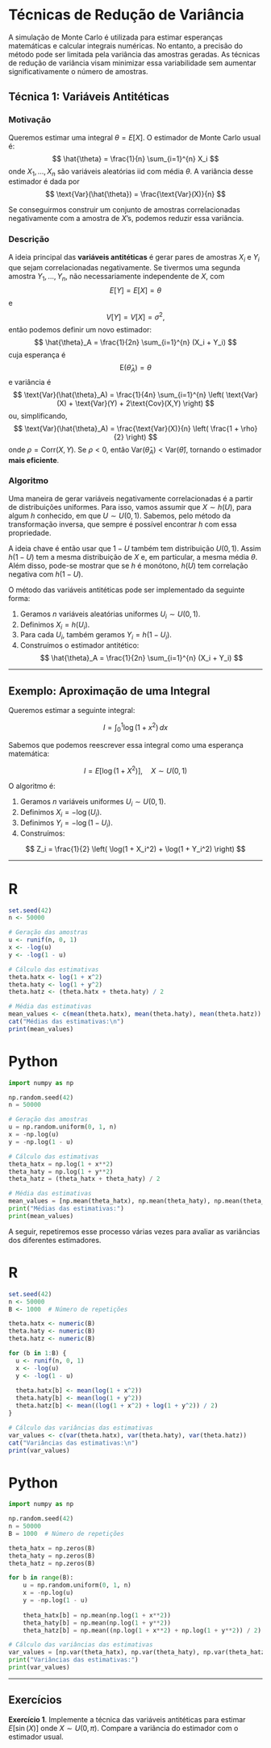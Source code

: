 # Técnicas de Redução de Variância


A simulação de Monte Carlo é utilizada para estimar esperanças matemáticas e calcular integrais numéricas. No entanto, a precisão do método pode ser limitada pela variância das amostras geradas. As técnicas de redução de variância visam minimizar essa variabilidade sem aumentar significativamente o número de amostras.


## Técnica 1: Variáveis Antitéticas

### Motivação

Queremos estimar uma integral $\theta = E[X]$. O estimador de Monte Carlo usual é:
$$
\hat{\theta} = \frac{1}{n} \sum_{i=1}^{n} X_i
$$
onde $X_1, ..., X_n$ são variáveis aleatórias iid com média $\theta$. A variância desse estimador é dada por
$$
\text{Var}(\hat{\theta}) = \frac{\text{Var}(X)}{n}
$$

Se conseguirmos construir um conjunto de amostras correlacionadas negativamente com a amostra de $X$'s, podemos reduzir essa variância.

### Descrição

A ideia principal das **variáveis antitéticas** é gerar pares de amostras $X_i$ e $Y_i$ que sejam correlacionadas negativamente. Se tivermos uma segunda amostra $Y_1, ..., Y_n$, não necessariamente independente de $X$, com
$$
E[Y] = E[X] = \theta
$$
e
$$
V[Y] = V[X] = \sigma^2,
$$
então podemos definir um novo estimador:
$$
\hat{\theta}_A = \frac{1}{2n} \sum_{i=1}^{n} (X_i + Y_i)
$$
cuja
esperança é
$$
\text{E}(\hat{\theta}_A)=\theta $$
e variância é
$$
\text{Var}(\hat{\theta}_A) = \frac{1}{4n} \sum_{i=1}^{n} \left( \text{Var}(X) + \text{Var}(Y) + 2\text{Cov}(X,Y) \right)
$$
ou, simplificando,
$$
\text{Var}(\hat{\theta}_A) = \frac{\text{Var}(X)}{n} \left( \frac{1 + \rho}{2} \right)
$$
onde $\rho = \text{Corr}(X, Y)$. Se $\rho < 0$, então $\text{Var}(\hat{\theta}_A) < \text{Var}(\hat{\theta})$, tornando o estimador **mais eficiente**.

### Algoritmo

Uma maneira de gerar variáveis negativamente correlacionadas é a partir
de distribuições uniformes. Para isso, vamos assumir que 
$X \sim h(U)$, para algum $h$ conhecido, em que $U \sim U(0,1)$. Sabemos, pelo método
da transformação inversa, que sempre é possível encontrar $h$ com essa propriedade.

A ideia chave é então usar que $1-U$ também tem distribuição $U(0,1)$.
Assim  $h(1-U)$ tem a mesma distribuição de $X$ e, em particular, a mesma média $\theta$.
Além disso, pode-se mostrar que se $h$ é monótono, $h(U)$ tem correlação
negativa com $h(1-U)$.

O método das variáveis antitéticas pode ser implementado da seguinte forma:

1. Geramos $n$ variáveis aleatórias uniformes $U_i \sim U(0,1)$.
2. Definimos $X_i = h(U_i)$.
3. Para cada $U_i$, também geramos $Y_i = h(1 - U_i)$.
4. Construímos o estimador antitético:
$$
\hat{\theta}_A = \frac{1}{2n} \sum_{i=1}^{n} (X_i + Y_i)
$$


---

## Exemplo: Aproximação de uma Integral

Queremos estimar a seguinte integral:

$$
I = \int_0^1 \log(1 + x^2) \, dx
$$

Sabemos que podemos reescrever essa integral como uma esperança matemática:

$$
I = E[\log(1 + X^2)], \quad X \sim U(0,1)
$$

O algoritmo é:

1. Geramos $n$ variáveis uniformes $U_i \sim U(0,1)$.
2. Definimos $X_i = -\log(U_i)$.
3. Definimos $Y_i = -\log(1 - U_i)$.
4. Construímos:

$$
Z_i = \frac{1}{2} \left( \log(1 + X_i^2) + \log(1 + Y_i^2) \right)
$$


---

::: {.panel-tabset group="language"}
# R

```r
set.seed(42)
n <- 50000

# Geração das amostras
u <- runif(n, 0, 1)
x <- -log(u)
y <- -log(1 - u)

# Cálculo das estimativas
theta.hatx <- log(1 + x^2)
theta.haty <- log(1 + y^2)
theta.hatz <- (theta.hatx + theta.haty) / 2

# Média das estimativas
mean_values <- c(mean(theta.hatx), mean(theta.haty), mean(theta.hatz))
cat("Médias das estimativas:\n")
print(mean_values)
```


# Python
```python
import numpy as np

np.random.seed(42)
n = 50000

# Geração das amostras
u = np.random.uniform(0, 1, n)
x = -np.log(u)
y = -np.log(1 - u)

# Cálculo das estimativas
theta_hatx = np.log(1 + x**2)
theta_haty = np.log(1 + y**2)
theta_hatz = (theta_hatx + theta_haty) / 2

# Média das estimativas
mean_values = [np.mean(theta_hatx), np.mean(theta_haty), np.mean(theta_hatz)]
print("Médias das estimativas:")
print(mean_values)
```
:::

A seguir, repetiremos esse processo várias vezes para avaliar as variâncias dos diferentes estimadores.


::: {.panel-tabset group="language"}
# R

```r
set.seed(42)
n <- 50000
B <- 1000  # Número de repetições

theta.hatx <- numeric(B)
theta.haty <- numeric(B)
theta.hatz <- numeric(B)

for (b in 1:B) {
  u <- runif(n, 0, 1)
  x <- -log(u)
  y <- -log(1 - u)
  
  theta.hatx[b] <- mean(log(1 + x^2))
  theta.haty[b] <- mean(log(1 + y^2))
  theta.hatz[b] <- mean((log(1 + x^2) + log(1 + y^2)) / 2)
}

# Cálculo das variâncias das estimativas
var_values <- c(var(theta.hatx), var(theta.haty), var(theta.hatz))
cat("Variâncias das estimativas:\n")
print(var_values)
```


# Python
```python
import numpy as np

np.random.seed(42)
n = 50000
B = 1000  # Número de repetições

theta_hatx = np.zeros(B)
theta_haty = np.zeros(B)
theta_hatz = np.zeros(B)

for b in range(B):
    u = np.random.uniform(0, 1, n)
    x = -np.log(u)
    y = -np.log(1 - u)
    
    theta_hatx[b] = np.mean(np.log(1 + x**2))
    theta_haty[b] = np.mean(np.log(1 + y**2))
    theta_hatz[b] = np.mean((np.log(1 + x**2) + np.log(1 + y**2)) / 2)

# Cálculo das variâncias das estimativas
var_values = [np.var(theta_hatx), np.var(theta_haty), np.var(theta_hatz)]
print("Variâncias das estimativas:")
print(var_values)
```
:::


---

## Exercícios

**Exercício 1**. Implemente a técnica das variáveis antitéticas para estimar $E[\sin(X)]$ onde $X \sim U(0, \pi)$. Compare a variância do estimador com o estimador usual.
